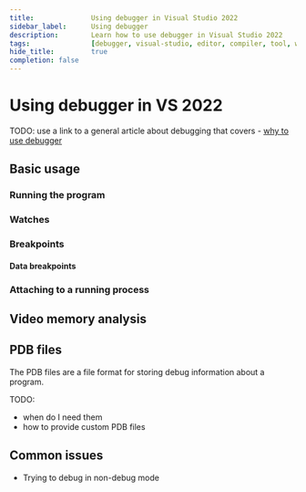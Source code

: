 ```yaml
---
title:				Using debugger in Visual Studio 2022
sidebar_label:		Using debugger
description:		Learn how to use debugger in Visual Studio 2022
tags:				[debugger, visual-studio, editor, compiler, tool, windows]
hide_title:			true
completion: false
---
```



# Using debugger in VS 2022

TODO: use a link to a general article about debugging that covers -
[why to use debugger](/learn/editing-code/using-debugger/)

## Basic usage

<ImproveSection />

### Running the program

<ImproveSection />

### Watches

<ImproveSection />

### Breakpoints

<ImproveSection />

#### Data breakpoints

<ImproveSection />

### Attaching to a running process

<ImproveSection />

## Video memory analysis

<ImproveSection />

## PDB files

The PDB files are a file format for storing debug information about a program.

TODO:
- when do I need them
- how to provide custom PDB files

## Common issues

- Trying to debug in non-debug mode
